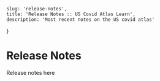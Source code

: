     slug: 'release-notes',
    title: 'Release Notes :: US Covid Atlas Learn',
    description: 'Most recent notes on the US covid atlas'
}

# Release Notes

Release notes here